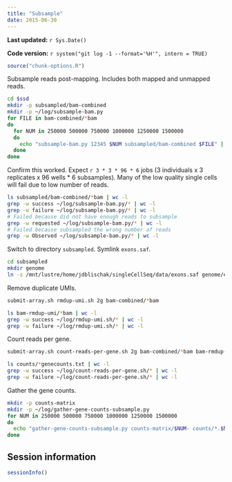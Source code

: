 ```yaml
---
title: "Subsample"
date: 2015-06-30
---
```


**Last updated:** `r Sys.Date()`

**Code version:** `r system("git log -1 --format='%H'", intern = TRUE)`

```r
source("chunk-options.R")
```

Subsample reads post-mapping.
Includes both mapped and unmapped reads.

```bash
cd $ssd
mkdir -p subsampled/bam-combined
mkdir -p ~/log/subsample-bam.py
for FILE in bam-combined/*bam
do
  for NUM in 250000 500000 750000 1000000 1250000 1500000
  do
    echo "subsample-bam.py 12345 $NUM subsampled/bam-combined $FILE" | qsub -l h_vmem=3g -V -cwd -N sub -j y -o ~/log/subsample-bam.py
  done
done
```

Confirm this worked.
Expect `r 3 * 3 * 96 * 6` jobs (3 individuals x 3 replicates x 96 wells * 6 subsamples).
Many of the low quality single cells will fail due to low number of reads.

```bash
ls subsampled/bam-combined/*bam | wc -l
grep -w success ~/log/subsample-bam.py/* | wc -l
grep -w failure ~/log/subsample-bam.py/* | wc -l
# Failed because did not have enough reads to subsample
grep -w requested ~/log/subsample-bam.py/* | wc -l
# Failed because subsampled the wrong number of reads
grep -w Observed ~/log/subsample-bam.py/* | wc -l
```

Switch to directory `subsampled`.
Symlink `exons.saf`.

```bash
cd subsampled
mkdir genome
ln -s /mnt/lustre/home/jdblischak/singleCellSeq/data/exons.saf genome/exons.saf
```

Remove duplicate UMIs.

```bash
submit-array.sh rmdup-umi.sh 2g bam-combined/*bam
```

```bash
ls bam-rmdup-umi/*bam | wc -l
grep -w success ~/log/rmdup-umi.sh/* | wc -l
grep -w failure ~/log/rmdup-umi.sh/* | wc -l
```

Count reads per gene.

```bash
submit-array.sh count-reads-per-gene.sh 2g bam-combined/*bam bam-rmdup-umi/*bam
```

```bash
ls counts/*genecounts.txt | wc -l
grep -w success ~/log/count-reads-per-gene.sh/* | wc -l
grep -w failure ~/log/count-reads-per-gene.sh/* | wc -l
```

Gather the gene counts.

```bash
mkdir -p counts-matrix
mkdir -p ~/log/gather-gene-counts-subsample.py
for NUM in 250000 500000 750000 1000000 1250000 1500000
do
  echo "gather-gene-counts-subsample.py counts-matrix/$NUM- counts/*.$NUM.*genecounts.txt" | qsub -l h_vmem=2g -cwd -V -j y -o ~/log/gather-gene-counts-subsample.py -N gene-counts-$NUM
done
```

## Session information

```r
sessionInfo()
```
